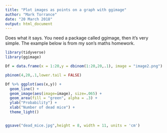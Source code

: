 ```yaml
---
title: "Plot images as points on a graph with ggimage"
author: "Mark Torrance"
date: "20 March 2018"
output: html_document
---
```


Does what it says. You need a package called ggimage, then it's very simple. The example below is from my son's maths homework.

```R
library(tidyverse)
library(ggimage)

Df = data.frame(x = 1:20,y = dbinom(1:20,20,.1), image = "image2.png")

pbinom(4,20,.1,lower.tail = FALSE)

Df %>% ggplot(aes(x,y)) +
  geom_line() + 
  geom_image(aes(image=image), size=.065) +
  geom_area(fill = "green", alpha = .3) +
  ylab("Probability") +
  xlab("Number of dead mice") +
  theme_light() 


ggsave("dead_mice.jpg",height = 8, width = 11, units = 'cm')
```
